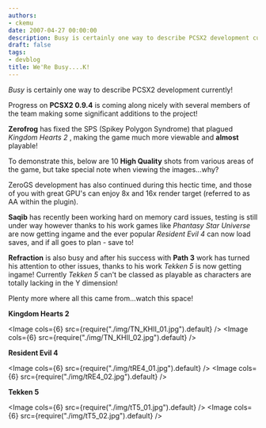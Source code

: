 ```yaml
---
authors:
- ckemu
date: 2007-04-27 00:00:00
description: Busy is certainly one way to describe PCSX2 development currently!
draft: false
tags:
- devblog
title: We'Re Busy....K!
---
```


*Busy* is certainly one way to describe PCSX2 development currently!

<!-- truncate -->

Progress on **PCSX2 0.9.4** is coming along nicely with several members
of the team making some significant additions to the project!

**Zerofrog** has fixed the SPS (Spikey Polygon Syndrome) that plagued
*Kingdom Hearts 2* , making the game much more viewable and **almost**
playable!

To demonstrate this, below are 10 **High Quality** shots from various
areas of the game, but take special note when viewing the
images...why?

ZeroGS development has also continued during this hectic time, and those
of you with great GPU's can enjoy 8x and 16x render target (referred to
as AA within the plugin).

**Saqib** has recently been working hard on memory card issues, testing
is still under way however thanks to his work games like *Phantasy Star
Universe* are now getting ingame and the ever popular *Resident Evil 4*
can now load saves, and if all goes to plan - save to!

**Refraction** is also busy and after his success with **Path 3** work
has turned his attention to other issues, thanks to his work *Tekken 5*
is now getting ingame! Currently *Tekken 5* can't be classed as
playable as characters are totally lacking in the Y dimension!

Plenty more where all this came from...watch this space!

**Kingdom Hearts 2**

<Image cols={6} src={require("./img/TN_KHII_01.jpg").default} />
<Image cols={6} src={require("./img/TN_KHII_02.jpg").default} />

**Resident Evil 4**

<Image cols={6} src={require("./img/tRE4_01.jpg").default} />
<Image cols={6} src={require("./img/tRE4_02.jpg").default} />

**Tekken 5**

<Image cols={6} src={require("./img/tT5_01.jpg").default} />
<Image cols={6} src={require("./img/tT5_02.jpg").default} />
